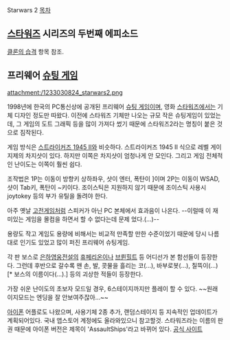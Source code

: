 Starwars 2
[[목차]]

== [[스타워즈]] 시리즈의 두번째 에피소드 ==
[[클론의 습격]] 항목 참조.

== 프리웨어 [[슈팅 게임]] ==
attachment:/1233030824_starwars2.png

1998년에 한국의 PC통신상에 공개된 프리웨어 [[슈팅 게임]]이며, 영화 [[스타워즈]]에서는 기체 디자인 정도만 따왔다. 이전에 스타워즈 기체만 나오는 규모 작은 슈팅게임이 있었는데, 그 게임의 도트 그래픽 등을 많이 가져다 썼기 때문에 스타워즈2라는 명칭이 붙은 것으로 짐작된다.

게임 방식은 [[스트라이커즈 1945 II]]와 비슷하다. 스트라이커즈 1945 II 식으로 레벨 게이지제의 차지샷이 있다. 하지만 이쪽은 차지샷이 엄청나게 안 모인다. 그리고 게임 전체적인 난이도는 이쪽이 훨씬 쉽다.

조작법은 1P는 이동이 방향키 상하좌우, 샷이 엔터, 폭탄이 ]이며 2P는 이동이 WSAD, 샷이 Tab키, 폭탄이 ~키이다. 조이스틱은 지원하지 않기 때문에 조이스틱 사용시 joytokey 등의 부가 유틸을 돌려야 한다.

아주 옛날 [[고전게임]]처럼 스피커가 아닌 PC 본체에서 효과음이 나온다. --이럴때 이 재미있는 게임을 몰컴을 하면서 할 수 없다는데 문제 었다.(...)--

용량도 작고 게임도 용량에 비해서는 비교적 만족할 만한 수준이었기 때문에 당시 나름대로 인기도 있었고 많이 퍼진 프리웨어 슈팅게임.

각 판 보스로 [[은하영웅전설]]의 [[휴페리온]]이나 [[브륀힐트]] 등 어디선가 본 함선들이 등장한다. 그런데 후반으로 갈수록 왠 손, 발, 콧물을 흘리는 코(...), 바부로봇(...), 칠뜩이(...) [* 보스의 이름이다(...).] 등의 괴상한 적들이 등장한다.

가장 쉬운 난이도의 초보자 모드일 경우, 6스테이지까지만 플레이 할 수 있다.
~~원래 이지모드는 엔딩을 잘 안보여주잖아...~~

[[아이폰]] 어플로도 나왔으며, 사용기체 2종 추가, 랜덤스테이지 등 지속적인 업데이트가 계획되어있다. 국내 앱스토어 계정에도 올라와있으니 참고할것. 스타워즈라는 이름의 판권 때문에 아이폰 버전은 제목이 'AssaultShips'라고 바뀌어 있다. [http://assaultships.blogspot.com/ 공식 사이트]
